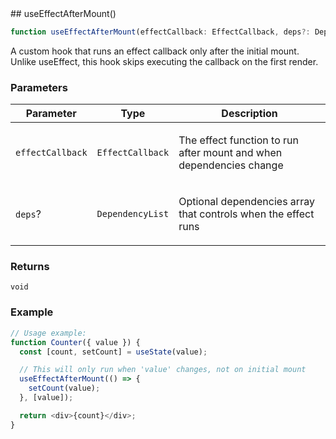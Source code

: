 
[//]: # (Do not edit directly)
[//]: # (Generated by the Cocokits TypeDoc custom theme on Tue Mar 25 2025)



<Meta title='Utils/Use Effect After Mount'/>
<MdxPage breadcrumb='Utils' title='Use Effect After Mount' tocItems={tocItems} hideThemeSwitcher={true}>
<div>
</div><div id="selection_useeffectaftermount">
## useEffectAfterMount()

```ts
function useEffectAfterMount(effectCallback: EffectCallback, deps?: DependencyList): void
```

A custom hook that runs an effect callback only after the initial mount.
Unlike useEffect, this hook skips executing the callback on the first render.

### Parameters

<div class="arg-type-table-wrapper">
<table class="arg-type-table arg-type-table--full-width">
<thead>
<tr>
<th>Parameter</th>
<th>Type</th>
<th class="description-column">Description</th>
</tr>
</thead>
<tbody>
<tr>
<td>

`effectCallback`

</td>
<td>

`EffectCallback`

</td>
<td>

The effect function to run after mount and when dependencies change

</td>
</tr>
<tr>
<td>

`deps`?

</td>
<td>

`DependencyList`

</td>
<td>

Optional dependencies array that controls when the effect runs

</td>
</tr>
</tbody>
</table>
</div>

### Returns

`void`

### Example

```ts
// Usage example:
function Counter({ value }) {
  const [count, setCount] = useState(value);

  // This will only run when 'value' changes, not on initial mount
  useEffectAfterMount(() => {
    setCount(value);
  }, [value]);

  return <div>{count}</div>;
}
```

</div>
</MdxPage>
